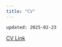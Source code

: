 ```yaml
---
title: "CV"
---
```


`updated: 2025-02-23`

[CV Link](https://sunwookwak-polisci.github.io/sunwookwak-polisci/CV_2025_02.pdf)